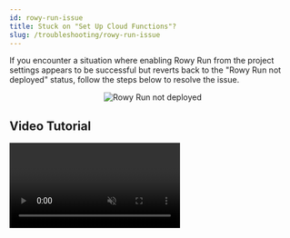 ```yaml
---
id: rowy-run-issue
title: Stuck on "Set Up Cloud Functions"?
slug: /troubleshooting/rowy-run-issue
---
```



If you encounter a situation where enabling Rowy Run from the project settings appears to be successful but reverts back to the "Rowy Run not deployed" status, follow the steps below to resolve the issue.

<p align="center">
    <img src={rowyRun1} alt="Rowy Run not deployed" />
</p>

## Video Tutorial

<Video url={videoUrl} playing loop muted playsinline controls />

## Step 1: Delete Rowy Run Cloud Run Instances

1. Go to https://console.cloud.google.com/run and sign in with your Google Cloud Platform (GCP) account.
2. Select your project from the dropdown menu if it's not already selected.
3. In the Cloud Run section, locate and select the following service instances:
   - `rowy-backend`
   - `rowy-hooks`
4. Click on the "Delete" button to remove both instances.

<img src={rowyRun2} alt="Rowy Run Cloud Run Instances" />


## Step 2: Re-deploy Rowy Run from Project Settings

1. Go back to your Rowy Project settings.
2. Find the option to enable Rowy Run and click on it.
3. Follow the prompts to configure and deploy Rowy Run.
4. Once the deployment process is complete, check if the status shows that Rowy Run is deployed successfully.

### Additional Considerations

- Ensure that you have the necessary permissions and access rights to manage Cloud Run instances and deploy Rowy Run within your project.

By following the steps outlined above, you should be able to resolve the issue and successfully deploy Rowy Run for your project.

